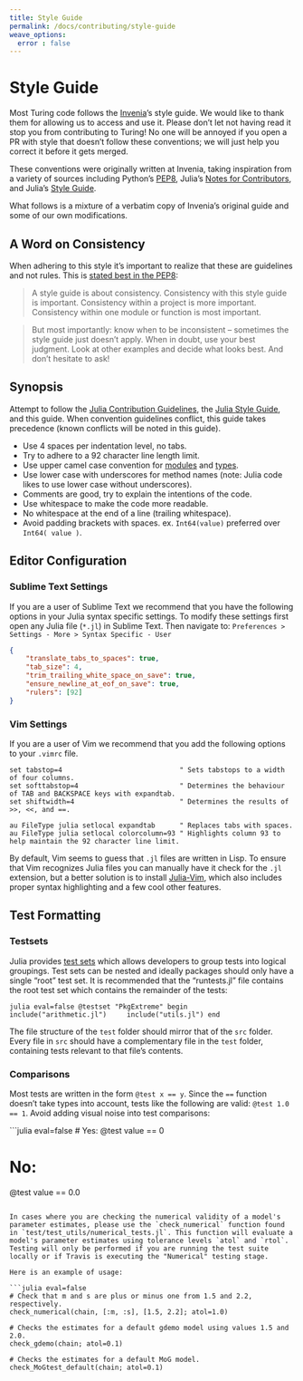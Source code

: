 ```yaml
---
title: Style Guide
permalink: /docs/contributing/style-guide
weave_options:
  error : false
---
```


# Style Guide

Most Turing code follows the [Invenia](https://invenia.ca/labs/)'s style guide. We would like to thank them for allowing us to access and use it. Please don't let not having read it stop you from contributing to Turing! No one will be annoyed if you open a PR with style that doesn't follow these conventions; we will just help you correct it before it gets merged.

These conventions were originally written at Invenia, taking inspiration from a variety of sources including Python's [PEP8](http://legacy.python.org/dev/peps/pep-0008), Julia's [Notes for Contributors](https://github.com/JuliaLang/julia/blob/master/CONTRIBUTING.md), and Julia's [Style Guide](https://docs.julialang.org/en/v1/manual/style-guide/).

What follows is a mixture of a verbatim copy of Invenia's original guide and some of our own modifications.

## A Word on Consistency

When adhering to this style it's important to realize that these are guidelines and not rules. This is [stated best in the PEP8](http://legacy.python.org/dev/peps/pep-0008/#a-foolish-consistency-is-the-hobgoblin-of-little-minds):

> A style guide is about consistency. Consistency with this style guide is important. Consistency within a project is more important. Consistency within one module or function is most important.

> But most importantly: know when to be inconsistent – sometimes the style guide just doesn't apply. When in doubt, use your best judgment. Look at other examples and decide what looks best. And don't hesitate to ask!

## Synopsis

Attempt to follow the [Julia Contribution Guidelines](https://github.com/JuliaLang/julia/blob/master/CONTRIBUTING.md#general-formatting-guidelines-for-julia-code-contributions), the [Julia Style Guide](https://docs.julialang.org/en/v1/manual/style-guide/), and this guide. When convention guidelines conflict, this guide takes precedence (known conflicts will be noted in this guide).

  - Use 4 spaces per indentation level, no tabs.
  - Try to adhere to a 92 character line length limit.
  - Use upper camel case convention for [modules](https://docs.julialang.org/en/v1/manual/modules/) and [types](https://docs.julialang.org/en/v1/manual/types/).
  - Use lower case with underscores for method names (note: Julia code likes to use lower case without underscores).
  - Comments are good, try to explain the intentions of the code.
  - Use whitespace to make the code more readable.
  - No whitespace at the end of a line (trailing whitespace).
  - Avoid padding brackets with spaces. ex. `Int64(value)` preferred over `Int64( value )`.

## Editor Configuration

### Sublime Text Settings

If you are a user of Sublime Text we recommend that you have the following options in your Julia syntax specific settings. To modify these settings first open any Julia file (`*.jl`) in Sublime Text. Then navigate to: `Preferences > Settings - More > Syntax Specific - User`

```json
{
    "translate_tabs_to_spaces": true,
    "tab_size": 4,
    "trim_trailing_white_space_on_save": true,
    "ensure_newline_at_eof_on_save": true,
    "rulers": [92]
}
```

### Vim Settings

If you are a user of Vim we recommend that you add the following options to your `.vimrc` file.

```
set tabstop=4                             " Sets tabstops to a width of four columns.
set softtabstop=4                         " Determines the behaviour of TAB and BACKSPACE keys with expandtab.
set shiftwidth=4                          " Determines the results of >>, <<, and ==.

au FileType julia setlocal expandtab      " Replaces tabs with spaces.
au FileType julia setlocal colorcolumn=93 " Highlights column 93 to help maintain the 92 character line limit.
```

By default, Vim seems to guess that `.jl` files are written in Lisp. To ensure that Vim recognizes Julia files you can manually have it check for the `.jl` extension, but a better solution is to install [Julia-Vim](https://github.com/JuliaLang/julia-vim), which also includes proper syntax highlighting and a few cool other features.

## Test Formatting

### Testsets

Julia provides [test sets](https://docs.julialang.org/en/v1/stdlib/Test/#Working-with-Test-Sets-1) which allows developers to group tests into logical groupings. Test sets can be nested and ideally packages should only have a single "root" test set. It is recommended that the "runtests.jl" file contains the root test set which contains the remainder of the tests:

```julia eval=false
@testset "PkgExtreme" begin
    include("arithmetic.jl")
    include("utils.jl")
end
```

The file structure of the `test` folder should mirror that of the `src` folder. Every file in `src` should have a complementary file in the `test` folder, containing tests relevant to that file's contents.

### Comparisons

Most tests are written in the form `@test x == y`. Since the `==` function doesn't take types into account, tests like the following are valid: `@test 1.0 == 1`. Avoid adding visual noise into test comparisons:

```julia eval=false
# Yes:
@test value == 0

# No:
@test value == 0.0
```

In cases where you are checking the numerical validity of a model's parameter estimates, please use the `check_numerical` function found in `test/test_utils/numerical_tests.jl`. This function will evaluate a model's parameter estimates using tolerance levels `atol` and `rtol`. Testing will only be performed if you are running the test suite locally or if Travis is executing the "Numerical" testing stage.

Here is an example of usage:

```julia eval=false
# Check that m and s are plus or minus one from 1.5 and 2.2, respectively.
check_numerical(chain, [:m, :s], [1.5, 2.2]; atol=1.0)

# Checks the estimates for a default gdemo model using values 1.5 and 2.0.
check_gdemo(chain; atol=0.1)

# Checks the estimates for a default MoG model.
check_MoGtest_default(chain; atol=0.1)
```
